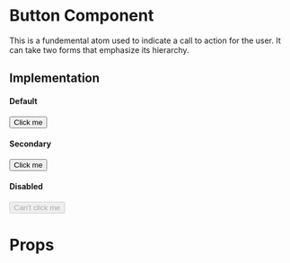 
<Meta title="Core|Atoms/Button" />

# Button Component
This is a fundemental atom used to indicate a call to action for the user. It can take two forms that emphasize its hierarchy. 

## Implementation

#### Default
<Preview>
  <Story name="default">
    <Button  onClick={action('button-click')}>
      Click me
    </Button>
  </Story>
</Preview>

#### Secondary
<Preview>
  <Story name="secondary">
    <Button secondary onClick={action('button-click')}>
      Click me
    </Button>
  </Story>
</Preview>

#### Disabled
<Preview>
  <Story name="disabled">
    <Button onClick={action('button-click')} disabled>
      Can't click me
    </Button>
  </Story>
</Preview>

# Props

<Props of={Button} />
